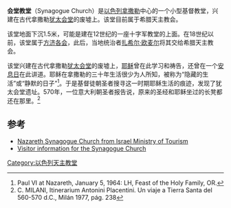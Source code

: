 '''会堂教堂'''（Synagogue Church）是[[以色列|以色列]][[拿撒勒|拿撒勒]]中心的一个小型基督教堂，兴建在古代拿撒勒[[犹太会堂|犹太会堂]]的废墟上。该堂目前属于希腊天主教会。

该堂地面下沉1.5米，可能是建在12世纪的一座十字军教堂的上面。在18世纪以前，该堂属于[[方济各会|方济各会]]，此后，当地统治者[[扎希尔·欧麦尔|扎希尔·欧麦尔]]将其交给希腊天主教会。

该堂兴建在古代拿撒勒[[犹太会堂|犹太会堂]]的废墟上，[[耶稣|耶稣]]曾在此学习和祷告，还曾在一个[[安息日|安息日]]在此讲道。耶稣在拿撒勒的三十年生活很少为人所知，被称为“隐藏的生活”或“静默的日子”<ref>Paul VI at Nazareth, January 5, 1964: LH, Feast of the Holy Family, OR.</ref>。于是基督徒朝圣者搜寻这一时期耶稣生活的痕迹，发现了犹太会堂遗址。570年，一位意大利朝圣者报告说，原来的圣经和耶稣坐过的长凳都还在那里。<ref>C. MILANI, Itinerarium Antonini Placentini. Un viaje a Tierra Santa del 560-570 d.C., Milán 1977, pág. 238</ref>

==参考==
{{Reflist}}
* [https://web.archive.org/web/20111202094616/http://www.goisrael.com/Tourism_Eng/Tourist+Information/Christian+Themes/Details/The+Synagogue+Church+of+Nazareth+chr.htm Nazareth Synagogue Church from Israel Ministry of Tourism]
* [http://www.nazarethinfo.org/show_item.asp?levelId=63724 Visitor information for the Synagogue Church] {{Wayback|url=http://www.nazarethinfo.org/show_item.asp?levelId=63724 |date=20160304042700 }}
{{coord|32|42|12|N|35|17|48|E|region:IL_type:landmark_source:kolossus-hewiki|display=title}}
[[Category:以色列天主教堂|Category:以色列天主教堂]]